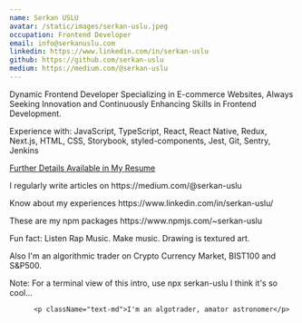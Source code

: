 ```yaml
---
name: Serkan USLU
avatar: /static/images/serkan-uslu.jpeg
occupation: Frontend Developer
email: info@serkanuslu.com
linkedin: https://www.linkedin.com/in/serkan-uslu
github: https://github.com/serkan-uslu
medium: https://medium.com/@serkan-uslu
---
```


Dynamic Frontend Developer Specializing in E-commerce Websites, Always Seeking Innovation and Continuously Enhancing Skills in Frontend Development.

Experience with: JavaScript, TypeScript, React, React Native, Redux, Next.js, HTML, CSS, Storybook, styled-components, Jest, Git, Sentry, Jenkins

<a href="./cv-serkanuslu.pdf" target="_blank">
  Further Details Available in My Resume
</a>

<p className="text-md mb-2">I regularly write articles on https://medium.com/@serkan-uslu</p>
<p className="text-md mb-2">Know about my experiences https://www.linkedin.com/in/serkan-uslu/</p>
<p className="text-md mb-2">These are my npm packages https://www.npmjs.com/~serkan-uslu</p>
<p className="text-md mb-2">Fun fact: Listen Rap Music. Make music. Drawing is textured art.</p>
<p className="text-md mb-2">
  Also I'm an algorithmic trader on Crypto Currency Market, BIST100 and S&P500.
</p>
<p className="text-md mb-2">
  Note: For a terminal view of this intro, use npx serkan-uslu I think it's so cool...
</p>

          <p className="text-md">I'm an algotrader, amator astronomer</p>
